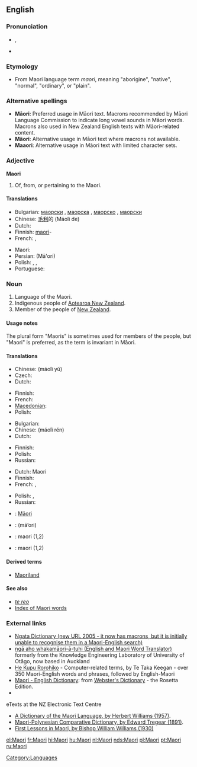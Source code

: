 {{interwiktionary|code=mi}}
{{also|maori|māori|Māori}}
==English==
{{wikipedia}}

===Pronunciation===
* {{IPA|/ˈmaʊri/}}, {{SAMPA|/"maUri/}}
* {{rhymes|aʊri}}

===Etymology===
* From Maori language term ''maori'', meaning "aborigine", "native", "normal", "ordinary", or "plain".

===Alternative spellings===
* '''Māori''': Preferred usage in Māori text. Macrons recommended by Māori Language Commission to indicate long vowel sounds in Māori words. Macrons also used in New Zealand English texts with Māori-related content.
* '''Mäori''': Alternative usage in Māori text where macrons not available.
* '''Maaori''': Alternative usage in Māori text with limited character sets.

===Adjective===
'''Maori'''

# Of, from, or pertaining to the Maori.

====Translations====
{{trans-top|of, from, or pertaining to the Maori}}
* Bulgarian: [[маорски]] {{m}}, [[маорска]] {{f}}, [[маорско]] {{n}}, [[маорски]] {{p}}
* Chinese: [[毛利]]的 (Máolì de)
* Dutch: {{t+|nl|Maori}}
* Finnish: [[maori]]-
* French: {{t+|fr|maori|m}}, {{t+|fr|maorie|f}}
{{trans-mid}}
* Maori: {{t-|mi|Māori|xs=Maori}}
* Persian: {{fa-Arab|[[مائوری]]}} (Mā'ori)
* Polish: {{t|pl|maoryski|m}}, {{t|pl|maoryska|f}}, {{t|pl|maoryskie|n}}
* Portuguese: {{t+|pt|maori}}
{{trans-bottom}}

===Noun===
{{en-noun|Maori|-|pl2=Maoris}}

# Language of the Maori.
# Indigenous people of [[Aotearoa New Zealand]].
# Member of the people of [[New Zealand]].

====Usage notes====
The plural form "Maoris" is sometimes used for members of the people, but "Maori" is preferred, as the term is invariant in Māori.

====Translations====
{{trans-top|language of the Maori}}
* Chinese: {{t|cmn|毛利语|sc=Hani|xs=Mandarin}} (máolì yǔ)
* Czech: {{t-|cs|maorština|f}}
* Dutch: {{t+|nl|Maori|n}}
{{trans-mid}}
* Finnish: {{t+|fi|maorin kieli}}
* French: {{t+|fr|maori|m}}
* [[Macedonian]]: {{t|mk|маорски|m|tr=máorski|sc=Cyrl}}
* Polish: {{t|pl|maoryski|m}}
{{trans-bottom}}

{{trans-top|indigenous people of Aotearoa New Zealand}}
* Bulgarian: {{t|bg|маори|p|sc=Cyrl}}
* Chinese: {{t|cmn|毛利人|sc=Hani|xs=Mandarin}} (máolì rén)
* Dutch: {{t+|nl|Maori|p}}
{{trans-mid}}
* Finnish: {{t-|fi|maorit|p}}
* Polish: {{t|pl|Maorysi|p}}
* Russian: {{t|ru|маори|f|sc=Cyrl}}
{{trans-bottom}}

{{trans-top|member of the people of New Zealand}}
* Dutch: Maori {{m|f}}
* Finnish: {{t+|fi|maori}}
* French: {{t-|fr|Maori|m}}, {{t|fr|Maorie|f}}
{{trans-mid}}
* Polish: {{t|pl|Maorys|m}}, {{t|pl|Maoryska|f}}
* Russian: {{t|ru|маори|p|sc=Cyrl}}
{{trans-bottom}}

{{checktrans-top}}
* {{ttbc|Maori}}: [[Māori]]
* {{ttbc|Persian}}: {{fa-Arab|[[مائوری]]}} (mā’ori)
* {{ttbc|Portuguese}}: maori (1,2)
* {{ttbc|Swedish}}: maori (1,2)
{{checktrans-bottom}}

====Derived terms====
* [[Maoriland]]

====See also====
* ''[[te reo]]''
* [[Index:Maori|Index of Maori words]]

===External links===
* [http://www.learningmedia.co.nz/nz/online/ngata/ Ngata Dictionary (new URL 2005 - it now has macrons, but it is initially unable to recognise them in a Maori-English search)] <!-- Robin wrote to Learning Media about it a second time on 25 May -->
* [http://translator.kedri.info ngā aho whakamāori-ā-tuhi (English and Maori Word Translator)] formerly from the Knowledge Engineering Laboratory of University of Otāgo, now based in Auckland
* [http://www.cs.waikato.ac.nz/~tetaka/kupurorohiko.htm He Kupu Rorohiko] - Computer-related terms, by Te Taka Keegan - over 350 Maori-English words and phrases, followed by English-Maori
* [http://www.websters-online-dictionary.org/definition/Maori-english/ Maori - English Dictionary]: from [http://www.websters-online-dictionary.org/ Webster's Dictionary] - the Rosetta Edition.
* {{ISO 639|link=Ethnologue|1code=mi|code=mri}}
;eTexts at the NZ Electronic Text Centre
* [http://www.nzetc.org/tm/scholarly/tei-WillDict.html A Dictionary of the Maori Language, by Herbert Williams (1957)].
* [http://www.nzetc.org/tm/scholarly/tei-TreMaor.html Maori-Polynesian Comparative Dictionary, by Edward Tregear (1891)].
* [http://www.nzetc.org/tm/scholarly/tei-WilFirs.html First Lessons in Maori, by Bishop William Williams (1930)]

[[Category:Languages]]

[[el:Maori]]
[[fr:Maori]]
[[hi:Maori]]
[[hu:Maori]]
[[nl:Maori]]
[[nds:Maori]]
[[pl:Maori]]
[[pt:Maori]]
[[ru:Maori]]